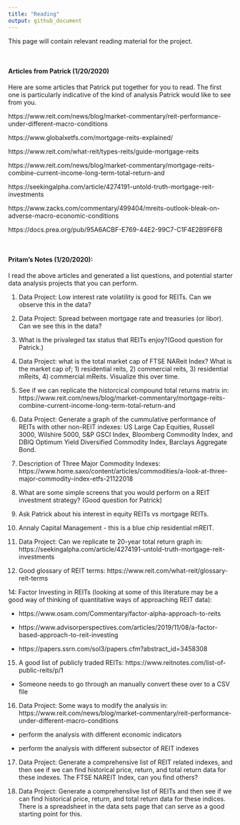 ```yaml
---
title: "Reading"
output: github_document
---
```


This page will contain relevant reading material for the project.

<br>

#### Articles from Patrick (1/20/2020)

Here are some articles that Patrick put together for you to read. The first one
is particularly indicative of the kind of analysis Patrick would like to see from you.

https://www.reit.com/news/blog/market-commentary/reit-performance-under-different-macro-conditions

https://www.globalxetfs.com/mortgage-reits-explained/


https://www.reit.com/what-reit/types-reits/guide-mortgage-reits

 
https://www.reit.com/news/blog/market-commentary/mortgage-reits-combine-current-income-long-term-total-return-and

 
https://seekingalpha.com/article/4274191-untold-truth-mortgage-reit-investments

https://www.zacks.com/commentary/499404/mreits-outlook-bleak-on-adverse-macro-economic-conditions

 
https://docs.prea.org/pub/95A6ACBF-E769-44E2-99C7-C1F4E2B9F6FB

<br>



#### Pritam's Notes (1/20/2020):
I read the above articles and generated a list questions, and potential starter data analysis projects that you can perform.

1. Data Project: Low interest rate volatility is good for REITs.  Can we observe this in the data?

2. Data Project: Spread between mortgage rate and treasuries (or libor).  Can we see this in the data?

3. What is the privaleged tax status that REITs enjoy?(Good question for Patrick.)

5. Data Project: what is the total market cap of FTSE NAReit Index?  What is the market cap of; 1) residential reits, 2) commercial reits, 3) residential mReits, 4) commercial mReits.  Visualize this over time.

6. See if we can replicate the historcical compound total returns matrix in: https://www.reit.com/news/blog/market-commentary/mortgage-reits-combine-current-income-long-term-total-return-and

7. Data Project: Generate a graph of the cummulative performance of REITs with other non-REIT indexes:  US Large Cap Equities, Russell 3000, Wilshire 5000, S&P GSCI Index, Bloomberg Commodity Index, and DBIQ Optimum Yield Diversified Commodity Index, Barclays Aggregate Bond.

8. Description of Three Major Commodity Indexes: https://www.home.saxo/content/articles/commodities/a-look-at-three-major-commodity-index-etfs-21122018

9. What are some simple screens that you would perform on a REIT investment strategy? (Good question for Patrick)

10. Ask Patrick about his interest in equity REITs vs mortgage REITs.

11. Annaly Capital Management - this is a blue chip residential mREIT.

12. Data Project: Can we replicate te 20-year total return graph in: https://seekingalpha.com/article/4274191-untold-truth-mortgage-reit-investments

13. Good glossary of REIT terms: https://www.reit.com/what-reit/glossary-reit-terms

14: Factor Investing in REITs (looking at some of this literature may be a good way of thinking of quantitative ways of approaching REIT data): 

- https://www.osam.com/Commentary/factor-alpha-approach-to-reits

- https://www.advisorperspectives.com/articles/2019/11/08/a-factor-based-approach-to-reit-investing

- https://papers.ssrn.com/sol3/papers.cfm?abstract_id=3458308

15. A good list of publicly traded REITs: https://www.reitnotes.com/list-of-public-reits/p/1
	
- Someone needs to go through an manually convert these over to a CSV file

16. Data Project: Some ways to modify the analysis in: https://www.reit.com/news/blog/market-commentary/reit-performance-under-different-macro-conditions

- perform the analysis with different economic indicators
	
- perform the analysis with different subsector of REIT indexes

17. Data Project: Generate a comprehensive list of REIT related indexes, and then see if we can find historical price, return, and total return data for these indexes.  The FTSE NAREIT Index, can you find others?

18. Data Project: Generate a comprehenslive list of REITs and then see if we can find historical price, return, and total return data for these indices.  There is a spreadsheet in the data sets page that can serve as a good starting point for this.



